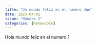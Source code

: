 ```yaml
---
title: "Un mundo feliz en el numero Uno"
date: 2025-04-01
issue: "Número 1"
categories: [Renovable]
---
```



Hola mundo feliz en el numero 1